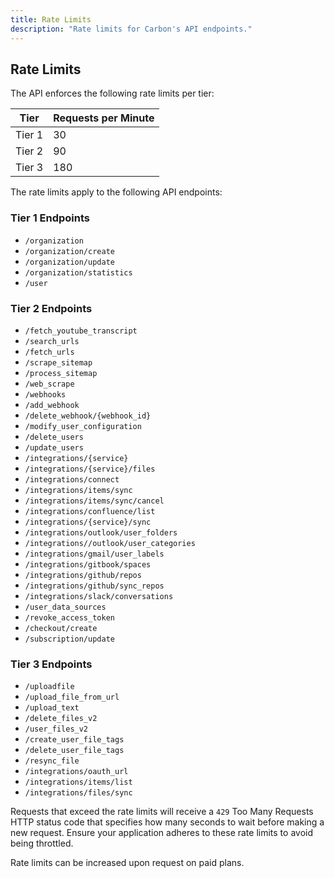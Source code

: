 ```yaml
---
title: Rate Limits
description: "Rate limits for Carbon's API endpoints."
---
```



## Rate Limits

The API enforces the following rate limits per tier:

| Tier   | Requests per Minute |
|--------|---------------------|
| Tier 1 | 30                  |
| Tier 2 | 90                  | 
| Tier 3 | 180                 |

The rate limits apply to the following API endpoints:

### Tier 1 Endpoints
- `/organization`
- `/organization/create`
- `/organization/update` 
- `/organization/statistics`
- `/user`

### Tier 2 Endpoints
- `/fetch_youtube_transcript`
- `/search_urls`
- `/fetch_urls`
- `/scrape_sitemap`
- `/process_sitemap`
- `/web_scrape`
- `/webhooks`
- `/add_webhook`
- `/delete_webhook/{webhook_id}`
- `/modify_user_configuration`
- `/delete_users`
- `/update_users`
- `/integrations/{service}`
- `/integrations/{service}/files`
- `/integrations/connect`
- `/integrations/items/sync`
- `/integrations/items/sync/cancel`
- `/integrations/confluence/list`
- `/integrations/{service}/sync`
- `/integrations/outlook/user_folders`
- `/integrations//outlook/user_categories`
- `/integrations/gmail/user_labels`
- `/integrations/gitbook/spaces`
- `/integrations/github/repos` 
- `/integrations/github/sync_repos`
- `/integrations/slack/conversations`
- `/user_data_sources`
- `/revoke_access_token`
- `/checkout/create`
- `/subscription/update`

### Tier 3 Endpoints  
- `/uploadfile`
- `/upload_file_from_url`
- `/upload_text`
- `/delete_files_v2`
- `/user_files_v2`
- `/create_user_file_tags`
- `/delete_user_file_tags`
- `/resync_file`
- `/integrations/oauth_url`
- `/integrations/items/list`
- `/integrations/files/sync`

Requests that exceed the rate limits will receive a `429` Too Many Requests HTTP status code that specifies how many seconds to wait before making a new request. Ensure your application adheres to these rate limits to avoid being throttled.

Rate limits can be increased upon request on paid plans.